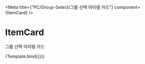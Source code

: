 

<Meta title={"PC/Group-Select/그룹 선택 아이템 카드"} component={ItemCard} />

# ItemCard

그룹 선택 아이템 카드


<Canvas>
  <Story
    name="Default"
    args={{
      imageUrl: `${process.env.PUBLIC_URL}/assets/images/senior_citizen.png`,
      imageAlt: "경로당",
    }}
  >
    {Template.bind({})}
  </Story>
</Canvas>
